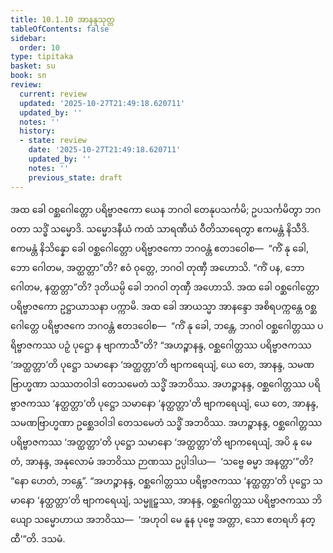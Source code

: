 ```yaml
---
title: 10.1.10 အာနန္ဒသုတ္တ
tableOfContents: false
sidebar:
  order: 10
type: tipitaka
basket: su
book: sn
review:
  current: review
  updated: '2025-10-27T21:49:18.620711'
  updated_by: ''
  notes: ''
  history:
  - state: review
    date: '2025-10-27T21:49:18.620711'
    updated_by: ''
    notes: ''
    previous_state: draft
---
```



<ReviewStatus review={frontmatter.review} showDetails={true} />

<HypothesisAnnotation frontmatter={frontmatter} />

<DynamicBreadcrumb />

<Division number="419" book="sn" e="ch" v="18" p="341">

<Paragraph number="1823" book="sn">
အထ ခေါ ဝစ္ဆဂေါတ္တော ပရိဗ္ဗာဇကော ယေန ဘဂဝါ တေနုပသင်္ကမိ; ဥပသင်္ကမိတွာ ဘဂဝတာ သဒ္ဓိံ သမ္မောဒိ. သမ္မောဒနီယံ ကထံ သာရဏီယံ ဝီတိသာရေတွာ ဧကမန္တံ နိသီဒိ. ဧကမန္တံ နိသိန္နော ခေါ ဝစ္ဆဂေါတ္တော ပရိဗ္ဗာဇကော ဘဂဝန္တံ ဧတဒဝေါစ—  “ကိံ နု ခေါ, ဘော ဂေါတမ, အတ္ထတ္တာ”တိ? ဧဝံ ဝုတ္တေ, ဘဂဝါ တုဏှီ အဟောသိ. “ကိံ ပန, ဘော ဂေါတမ, နတ္ထတ္တာ”တိ? ဒုတိယမ္ပိ ခေါ ဘဂဝါ တုဏှီ အဟောသိ. အထ ခေါ ဝစ္ဆဂေါတ္တော ပရိဗ္ဗာဇကော ဥဋ္ဌာယာသနာ ပက္ကာမိ.
</Paragraph>

<Paragraph number="1824" book="sn">
အထ ခေါ အာယသ္မာ အာနန္ဒော အစိရပက္ကန္တေ ဝစ္ဆဂေါတ္တေ ပရိဗ္ဗာဇကေ ဘဂဝန္တံ ဧတဒဝေါစ—  “ကိံ နု ခေါ, ဘန္တေ, ဘဂဝါ ဝစ္ဆဂေါတ္တဿ ပရိဗ္ဗာဇကဿ ပဉှံ ပုဋ္ဌော န ဗျာကာသီ”တိ? “အဟဉ္စာနန္ဒ, ဝစ္ဆဂေါတ္တဿ ပရိဗ္ဗာဇကဿ ‘အတ္ထတ္တာ’တိ ပုဋ္ဌော သမာနော ‘အတ္ထတ္တာ’တိ ဗျာကရေယျံ, ယေ တေ, အာနန္ဒ, သမဏဗြာဟ္မဏာ သဿတဝါဒါ တေသမေတံ သဒ္ဓိံ အဘဝိဿ. အဟဉ္စာနန္ဒ, ဝစ္ဆဂေါတ္တဿ ပရိဗ္ဗာဇကဿ ‘နတ္ထတ္တာ’တိ ပုဋ္ဌော သမာနော ‘နတ္ထတ္တာ’တိ ဗျာကရေယျံ, ယေ တေ, အာနန္ဒ, သမဏဗြာဟ္မဏာ ဥစ္ဆေဒဝါဒါ တေသမေတံ သဒ္ဓိံ အဘဝိဿ. အဟဉ္စာနန္ဒ, ဝစ္ဆဂေါတ္တဿ ပရိဗ္ဗာဇကဿ ‘အတ္ထတ္တာ’တိ ပုဋ္ဌော သမာနော ‘အတ္ထတ္တာ’တိ ဗျာကရေယျံ, အပိ နု မေ တံ, အာနန္ဒ, အနုလောမံ အဘဝိဿ ဉာဏဿ ဥပ္ပါဒါယ—  ‘သဗ္ဗေ ဓမ္မာ အနတ္တာ’”တိ? “နော ဟေတံ, ဘန္တေ”. “အဟဉ္စာနန္ဒ, ဝစ္ဆဂေါတ္တဿ ပရိဗ္ဗာဇကဿ ‘နတ္ထတ္တာ’တိ ပုဋ္ဌော သမာနော ‘နတ္ထတ္တာ’တိ ဗျာကရေယျံ, သမ္မူဠှဿ, အာနန္ဒ, ဝစ္ဆဂေါတ္တဿ ပရိဗ္ဗာဇကဿ ဘိယျော သမ္မောဟာယ အဘဝိဿ—  ‘အဟုဝါ မေ နူန ပုဗ္ဗေ အတ္တာ, သော ဧတရဟိ နတ္ထီ’”တိ.

</Paragraph>
</Division>

<Paragraph number="1825" type="center" book="sn">
ဒသမံ.
</Paragraph>